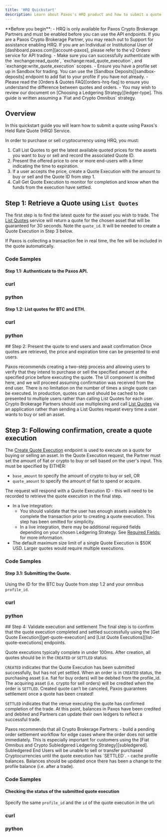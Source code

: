 ```yaml
---
title: 'HRQ Quickstart'
description: Learn about Paxos's HRQ product and how to submit a quote in less than five minutes.
---
```



[account-paxos]: https://dashboard.paxos.com
[list-quotes]: ../../api-reference/quotes/list-quotes
[list-quote-executions]: ../../api-reference/quote-executions/list-quote-executions
[create-quote-execution]: ../../api-reference/quote-executions/create-quote-execution
[get-quote-execution]: ../../api-reference/quote-executions/get-quote-execution
[get-profile-balance]: ../../api-reference/profiles/get-profile-balance
[sandbox-deposits]: ../../api-reference/sandbox-deposits
[orders-hrq-faq]: ../orders-vs-hrq
[ledger-type]: ../ledger-type
[required-fields]: ../ledger-type#required-fields-quote-executions
[subledgered]: ../ledger-type#fiat-omnibus-and-crypto-subledger

<Tip>
**Before you begin**:
- HRQ is only available for Paxos Crypto Brokerage Partners and must be enabled before you can use the API endpoints. If you are a Paxos Crypto Brokerage Partner, you may reach out to Support for assistance enabling HRQ. If you are an Individual or Institutional User of [dashboard.paxos.com][account-paxos], please refer to the v2 Orders service for API trading.
- Make sure you can successfully authenticate with the `exchange:read_quote`, `exchange:read_quote_execution`, and
`exchange:write_quote_execution` scopes.
- Ensure you have a profile set up in Sandbox for trading. You can use the [Sandbox Deposits][sandbox-deposits]
endpoint to add fiat to your profile if you have not already.
- Please read  the [Orders & Quotes FAQ][orders-hrq-faq] to ensure you understand the difference between quotes and orders.
- You may wish to review our document on [Choosing a Ledgering Strategy][ledger-type]. This guide is written assuming a
`Fiat and Crypto Omnibus` strategy.
</Tip>

## Overview
In this quickstart guide you will learn how to submit a quote using Paxos's Held Rate Quote (HRQ) Service.

In order to purchase or sell cryptocurrency using HRQ, you must:
1. Call List Quotes to get the latest available quoted prices for the assets you want to buy or sell and record the
associated Quote ID.
2. Present the offered price to one or more end-users with a timer indicating the time to expiration.
3. If a user accepts the price, create a Quote Execution with the amount to buy or sell and the Quote ID from step 1.
4. Call Get Quote Execution to monitor for completion and know when the funds from the execution have settled.

## Step 1: Retrieve a Quote using `List Quotes`
The first step is to find the latest quote for the asset you wish to trade.
The [List Quotes][list-quotes] service will return a quote for the chosen asset that will be guaranteed for 30 seconds.
Note the `quote_id`. It will be needed to create a Quote Execution in Step 3 below.

<Tip>
If Paxos is collecting a transaction fee in real time, the fee will be included in the quote automatically.
</Tip>

### Code Samples
#### Step 1.1: Authenticate to the Paxos API.

### curl
<CodeSamplesCurlOauth />

### python
<CodeSamplesPythonOauth />

#### Step 1.2: List quotes for BTC and ETH.
### curl
<CodeSamplesCurlV2ApiTradingQuotesGetListQuotes />

### python
<CodeSamplesPythonV2ApiTradingQuotesGetListQuotes />
## Step 2: Present the quote to end users and await confirmation
Once quotes are retrieved, the price and expiration time can be presented to end users.

Paxos recommends creating a two-step process and allowing users to verify that they intend to purchase or sell the
specified amount at the specified price before executing the quote. The UI component is omitted here, and we will
proceed assuming confirmation was received from the end user.
<Tip>
There is no limitation on the number of times a single quote can be executed. In production, quotes can and should be cached
to be presented to multiple users rather than calling List Quotes for each user.
Crypto Brokerage Partners should use multiplexing and call [List Quotes][list-quotes] via an application rather than
sending a List Quotes request every time a user wants to buy or sell an asset.
</Tip>

## Step 3: Following confirmation, create a quote execution
The [Create Quote Execution][create-quote-execution] endpoint is used to execute on a quote for buying or selling an asset.
In the Quote Execution request, the Partner must set the amount of fiat or crypto to buy or sell based on the user's input.
This must be specified by EITHER:
  - `base_amount` to specify the amount of crypto to buy or sell, OR
  - `quote_amount` to specify the amount of fiat to spend or acquire.

The request will respond with a Quote Execution ID - this will need to be recorded to retrieve the quote execution in the
final step.
<Tip>
- In a live integration:
  - You should validate that the user has enough assets available to complete the transaction prior to
  creating a quote execution. This step has been omitted for simplicity.
  - In a live integration, there may be additional required fields depending on your chosen Ledgering Strategy. See
  [Required Fields:][required-fields] for more information.
- The default maximum size limit of a single Quote Execution is $50K USD. Larger quotes would require multiple executions.
</Tip>

### Code Samples

#### Step 3.1: Submitting the Quote.
Using the ID for the BTC buy Quote from step 1.2 and your omnibus `profile_id`.
### curl
<CodeSamplesCurlV2ApiTradingQuoteExecutionsPostCreateQuoteExecution />

### python
<CodeSamplesPythonV2ApiTradingQuoteExecutionsPostCreateQuoteExecution />
## Step 4: Validate execution and settlement
The final step is to confirm that the quote execution completed and settled successfully using the
[Get Quote Execution][get-quote-execution] and [List Quote Executions][list-quote-executions] endpoints.

Quote executions typically complete in under 100ms. After creation, all quotes should be in the `CREATED` or `SETTLED`
status.

`CREATED` indicates that the Quote Execution has been submitted successfully, but has not yet settled.
When an order is in `CREATED` status, the purchasing asset (i.e. fiat for buy orders) will be debited from the profile_id.
The acquiring asset (i.e. crypto for sell orders) will be credited when the order is `SETTLED`.
Created quote can’t be canceled, Paxos guarantees settlement once a quote has been created!

`SETTLED` indicates that the venue executing the quote has confirmed completion of the trade. At this point, balances
in Paxos have been credited and debited and Partners can update their own ledgers to reflect a successful trade.

<Tip>
Paxos recommends that all Crypto Brokerage Partners:
- build a pending order settlement workflow for edge cases where the order does not settle immediately. This is
especially important for customers using the [Fiat Omnibus and Crypto Subledgered Ledgering Strategy][subledgered].
Subledgered End Users will be unable to sell or transfer purchased Cryptocurrencies until the quote execution has `SETTLED`.
- cache profile balances. Balances should be updated once there has been a change to the profile balance (i.e. after a trade).
</Tip>

### Code Samples

#### Checking the status of the submitted quote execution
Specify the same `profile_id` and the `id` of the quote execution in the url:
### curl
<CodeSamplesCurlV2ApiTradingQuoteExecutionsGetGetQuoteExecution />

### python
<CodeSamplesPythonV2ApiTradingQuoteExecutionsGetGetQuoteExecution />